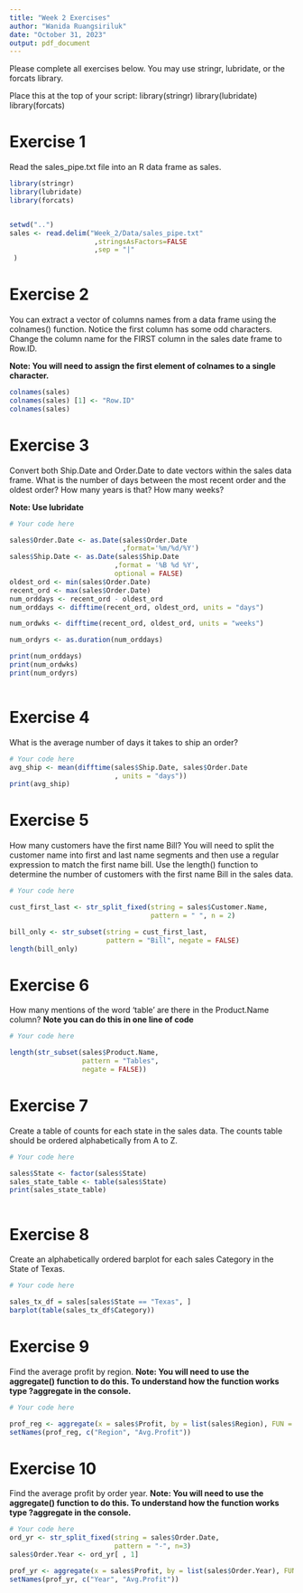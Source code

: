 ```yaml
---
title: "Week 2 Exercises"
author: "Wanida Ruangsiriluk"
date: "October 31, 2023"
output: pdf_document
---
```


Please complete all exercises below. You may use stringr, lubridate, or the forcats library. 

Place this at the top of your script:
library(stringr)
library(lubridate)
library(forcats)

# Exercise 1
Read the sales_pipe.txt file into an R data frame as sales. 

```r

library(stringr)
library(lubridate)
library(forcats)


setwd("..")
sales <- read.delim("Week_2/Data/sales_pipe.txt"
                     ,stringsAsFactors=FALSE
                     ,sep = "|"
 )


```

# Exercise 2
You can extract a vector of columns names from a data frame using the colnames() function. Notice the first column has some odd characters. Change the column name for the FIRST column in the sales date frame to Row.ID. 

**Note: You will need to assign the first element of colnames to a single character.**

```r
colnames(sales)
colnames(sales) [1] <- "Row.ID"
colnames(sales)

```

# Exercise 3
Convert both Ship.Date and Order.Date to date vectors within the sales data frame. What is the number of days between the most recent order and the oldest order?
How many years is that?
How many weeks?

**Note: Use lubridate**

```r
# Your code here

sales$Order.Date <- as.Date(sales$Order.Date
                            ,format='%m/%d/%Y')
sales$Ship.Date <- as.Date(sales$Ship.Date
                          ,format = '%B %d %Y',
                          optional = FALSE)
oldest_ord <- min(sales$Order.Date)
recent_ord <- max(sales$Order.Date)
num_orddays <- recent_ord - oldest_ord
num_orddays <- difftime(recent_ord, oldest_ord, units = "days")

num_ordwks <- difftime(recent_ord, oldest_ord, units = "weeks")

num_ordyrs <- as.duration(num_orddays)

print(num_orddays)
print(num_ordwks)
print(num_ordyrs)



```


# Exercise 4
What is the average number of days it takes to ship an order?

```r
# Your code here
avg_ship <- mean(difftime(sales$Ship.Date, sales$Order.Date
                          , units = "days"))
print(avg_ship)


```


# Exercise 5
How many customers have the first name Bill?
You will need to split the customer name into first and last name segments and then use a regular expression to match the first name bill. Use the length() function to determine the number of customers with the first name Bill in the sales data. 

```r
# Your code here

cust_first_last <- str_split_fixed(string = sales$Customer.Name,
                                   pattern = " ", n = 2)

bill_only <- str_subset(string = cust_first_last,
                        pattern = "Bill", negate = FALSE)
length(bill_only)

```

# Exercise 6
How many mentions of the word 'table' are there in the Product.Name column? 
**Note you can do this in one line of code**

```r
# Your code here

length(str_subset(sales$Product.Name, 
                  pattern = "Tables", 
                  negate = FALSE))

```

# Exercise 7
Create a table of counts for each state in the sales data. The counts table should be ordered alphabetically from A to Z. 

```r
# Your code here

sales$State <- factor(sales$State)
sales_state_table <- table(sales$State)
print(sales_state_table)



```

# Exercise 8
Create an alphabetically ordered barplot for each sales Category in the State of Texas. 

```r
# Your code here

sales_tx_df = sales[sales$State == "Texas", ]
barplot(table(sales_tx_df$Category))


```

# Exercise 9
Find the average profit by region.
**Note: You will need to use the aggregate() function to do this. To understand how the function works type ?aggregate in the console.**

```r
# Your code here

prof_reg <- aggregate(x = sales$Profit, by = list(sales$Region), FUN = "mean")
setNames(prof_reg, c("Region", "Avg.Profit"))


```

# Exercise 10
Find the average profit by order year. 
**Note: You will need to use the aggregate() function to do this. To understand how the function works type ?aggregate in the console.**

```r
# Your code here
ord_yr <- str_split_fixed(string = sales$Order.Date,
                          pattern = "-", n=3)
sales$Order.Year <- ord_yr[ , 1]

prof_yr <- aggregate(x = sales$Profit, by = list(sales$Order.Year), FUN = "mean")
setNames(prof_yr, c("Year", "Avg.Profit"))


```

